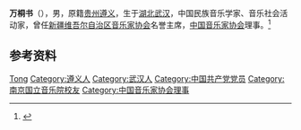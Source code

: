 '''万桐书'''（{{bd|1923年|12月}}），男，原籍[[贵州|贵州]][[遵义|遵义]]，生于[[湖北|湖北]][[武汉|武汉]]，中国民族音乐学家、音乐社会活动家，曾任[[新疆维吾尔自治区音乐家协会|新疆维吾尔自治区音乐家协会]]名誉主席，[[中国音乐家协会|中国音乐家协会]]理事。<ref>{{Cite book|title=中国当代文化艺术名人大辞典|author=刘波主编|publisher=国际文化出版公司|year=1993|isbn=9787800493898|location=北京|pages=}}</ref>

== 参考资料 ==
{{reflist}}

{{中国人物小作品}}
{{Navboxes
| title  = 万桐书在[[中国音乐家协会|中国音乐家协会]]的职务
| list1  =
{{中国音乐家协会第四届理事会}}
}}

{{Authority control}}
{{DEFAULTSORT:Wan万}}
[[Category:万姓|Tong]]
[[Category:遵义人|Category:遵义人]]
[[Category:武汉人|Category:武汉人]]
[[Category:中国共产党党员|Category:中国共产党党员]]
[[Category:南京国立音乐院校友|Category:南京国立音乐院校友]]
[[Category:中国音乐家协会理事|Category:中国音乐家协会理事]]